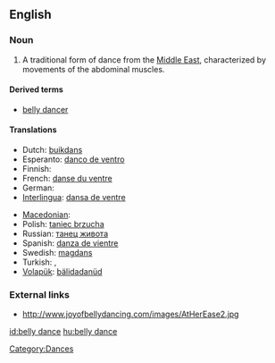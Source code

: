 ==English==

===Noun===
{{en-noun|sg=[[belly]] [[dance]]}}

# A traditional form of dance from the [[Middle East]], characterized by movements of the abdominal muscles.

====Derived terms====
*[[belly dancer]]

====Translations====
{{trans-top|form of dance}}
* Dutch: [[buikdans]]
* Esperanto: [[danco de ventro]]
* Finnish: {{t-|fi|vatsatanssi}}
* French: [[danse du ventre]] {{f}}
* German: {{t-|de|Bauchtanz|m}}
* [[Interlingua]]: [[dansa de ventre]]
{{trans-mid}}
* [[Macedonian]]: {{t|mk|стомачен танц|m|tr=stómačen tanc|sc=Cyrl}}
* Polish: [[taniec brzucha]] {{m}}
* Russian: [[танец живота]]
* Spanish: [[danza de vientre]]
* Swedish: [[magdans]] {{c}}
* Turkish: {{t+|tr|göbek dansı}},  {{t|tr|oryantal}}
* [[Volapük]]: [[bälidadanüd]]
{{trans-bottom}}

===External links===
*http://www.joyofbellydancing.com/images/AtHerEase2.jpg

[[Category:Dances]]

[[id:belly dance]]
[[hu:belly dance]]